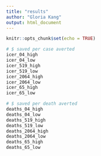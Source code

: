 ```yaml
---
title: "results"
author: "Gloria Kang"
output: html_document
---
```


```r
knitr::opts_chunk$set(echo = TRUE)
```

```r
# $ saved per case averted
icer_04_high
icer_04_low
icer_519_high
icer_519_low
icer_2064_high
icer_2064_low
icer_65_high
icer_65_low
```

```r
# $ saved per death averted
deaths_04_high
deaths_04_low
deaths_519_high
deaths_519_low
deaths_2064_high
deaths_2064_low
deaths_65_high
deaths_65_low
```

